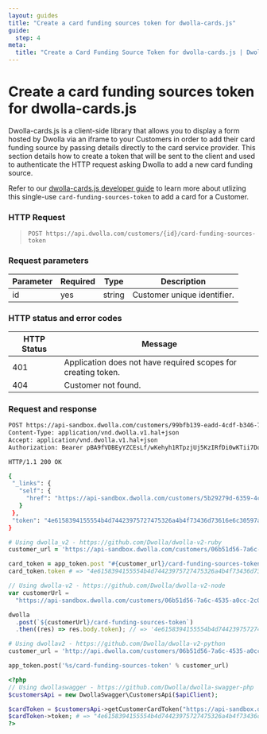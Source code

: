 ```yaml
---
layout: guides
title: "Create a card funding sources token for dwolla-cards.js"
guide:
  step: 4
meta:
  title: "Create a Card Funding Source Token for dwolla-cards.js | Dwolla API Documentation"
---
```


# Create a card funding sources token for dwolla-cards.js

Dwolla-cards.js is a client-side library that allows you to display a form
hosted by Dwolla via an iframe to your Customers in order to add their card
funding source by passing details directly to the card service provider. This section
details how to create a token that will be sent to the client and used to
authenticate the HTTP request asking Dwolla to add a new card funding source.

Refer to our
[dwolla-cards.js developer guide](https://developers.dwolla.com/guides/dwolla-cards-js/add-a-debit-card#add-a-debit-card-using-dwolla-cardsjs)
to learn more about utlizing this single-use `card-funding-sources-token` to add a
card for a Customer.

### HTTP Request

> `POST https://api.dwolla.com/customers/{id}/card-funding-sources-token`

### Request parameters

| Parameter | Required | Type   | Description                 |
| --------- | -------- | ------ | --------------------------- |
| id        | yes      | string | Customer unique identifier. |

### HTTP status and error codes

| HTTP Status | Message                                                       |
| ----------- | ------------------------------------------------------------- |
| 401         | Application does not have required scopes for creating token. |
| 404         | Customer not found.                                           |

### Request and response

```bash
POST https://api-sandbox.dwolla.com/customers/99bfb139-eadd-4cdf-b346-7504f0c16c60/card-funding-sources-token
Content-Type: application/vnd.dwolla.v1.hal+json
Accept: application/vnd.dwolla.v1.hal+json
Authorization: Bearer pBA9fVDBEyYZCEsLf/wKehyh1RTpzjUj5KzIRfDi0wKTii7DqY

HTTP/1.1 200 OK

{
 "_links": {
   "self": {
     "href": "https://api-sandbox.dwolla.com/customers/5b29279d-6359-4c87-a318-e09095532733/card-funding-sources-token"
   }
 },
 "token": "4e6158394155554b4d74423975727475326a4b4f73436d73616e6c30597a6f61424a7249386545394e7149555533646d55623a41506e693176383545567167454e4d31355563683157675a"
}
```

```ruby
# Using dwolla_v2 - https://github.com/Dwolla/dwolla-v2-ruby
customer_url = 'https://api-sandbox.dwolla.com/customers/06b51d56-7a6c-4535-a0cc-2c0106f56ba6'

card_token = app_token.post "#{customer_url}/card-funding-sources-token"
card_token.token # => "4e6158394155554b4d74423975727475326a4b4f73436d73616e6c30597a6f61424a7249386545394e7149555533646d55623a41506e693176383545567167454e4d31355563683157675a"
```

```javascript
// Using dwolla-v2 - https://github.com/Dwolla/dwolla-v2-node
var customerUrl =
  "https://api-sandbox.dwolla.com/customers/06b51d56-7a6c-4535-a0cc-2c0106f56ba6";

dwolla
  .post(`${customerUrl}/card-funding-sources-token`)
  .then((res) => res.body.token); // => '4e6158394155554b4d74423975727475326a4b4f73436d73616e6c30597a6f61424a7249386545394e7149555533646d55623a41506e693176383545567167454e4d31355563683157675a'
```

```python
# Using dwollav2 - https://github.com/Dwolla/dwolla-v2-python
customer_url = 'http://api.dwolla.com/customers/06b51d56-7a6c-4535-a0cc-2c0106f56ba6'

app_token.post('%s/card-funding-sources-token' % customer_url)
```

```php
<?php
// Using dwollaswagger - https://github.com/Dwolla/dwolla-swagger-php
$customersApi = new DwollaSwagger\CustomersApi($apiClient);

$cardToken = $customersApi->getCustomerCardToken("https://api-sandbox.dwolla.com/customers/06b51d56-7a6c-4535-a0cc-2c0106f56ba6");
$cardToken->token; # => "4e6158394155554b4d74423975727475326a4b4f73436d73616e6c30597a6f61424a7249386545394e7149555533646d55623a41506e693176383545567167454e4d31355563683157675a"
?>
```
